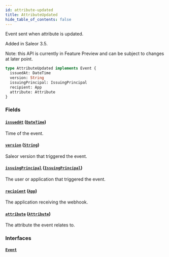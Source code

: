 ```yaml
---
id: attribute-updated
title: AttributeUpdated
hide_table_of_contents: false
---
```


Event sent when attribute is updated.

Added in Saleor 3.5.

Note: this API is currently in Feature Preview and can be subject to changes at later point.

```graphql
type AttributeUpdated implements Event {
  issuedAt: DateTime
  version: String
  issuingPrincipal: IssuingPrincipal
  recipient: App
  attribute: Attribute
}
```

### Fields

#### [`issuedAt`](#) ([`DateTime`](../../../developer/api-reference/scalars/date-time))

Time of the event.

#### [`version`](#) ([`String`](../../../developer/api-reference/scalars/string))

Saleor version that triggered the event.

#### [`issuingPrincipal`](#) ([`IssuingPrincipal`](../../../developer/api-reference/unions/issuing-principal))

The user or application that triggered the event.

#### [`recipient`](#) ([`App`](../../../developer/api-reference/objects/app))

The application receiving the webhook.

#### [`attribute`](#) ([`Attribute`](../../../developer/api-reference/objects/attribute))

The attribute the event relates to.

### Interfaces

#### [`Event`](../../../developer/api-reference/interfaces/event)

